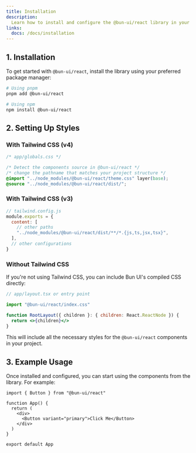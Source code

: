 ```yaml
---
title: Installation
description:
  Learn how to install and configure the @bun-ui/react library in your project.
links:
  docs: /docs/installation
---
```


## 1. Installation

To get started with `@bun-ui/react`, install the library using your preferred
package manager:

```bash
# Using pnpm
pnpm add @bun-ui/react

# Using npm
npm install @bun-ui/react
```

## 2. Setting Up Styles

### With Tailwind CSS (v4)

```css
/* app/globals.css */

/* Detect the components source in @bun-ui/react */
/* change the pathname that matches your project structure */
@import "../node_modules/@bun-ui/react/theme.css" layer(base);
@source "../node_modules/@bun-ui/react/dist/";
```

### With Tailwind CSS (v3)

```js
// tailwind.config.js
module.exports = {
  content: [
    // other paths
    "../node_modules/@bun-ui/react/dist/**/*.{js,ts,jsx,tsx}",
  ],
  // other configurations
}
```

### Without Tailwind CSS

If you're not using Tailwind CSS, you can include Bun UI's compiled CSS
directly:

```jsx
// app/layout.tsx or entry point

import "@bun-ui/react/index.css"

function RootLayout({ children }: { children: React.ReactNode }) {
  return <>{children}</>
}
```

This will include all the necessary styles for the `@bun-ui/react` components in
your project.

## 3. Example Usage

Once installed and configured, you can start using the components from the
library. For example:

```tsx
import { Button } from "@bun-ui/react"

function App() {
  return (
    <div>
      <Button variant="primary">Click Me</Button>
    </div>
  )
}

export default App
```
